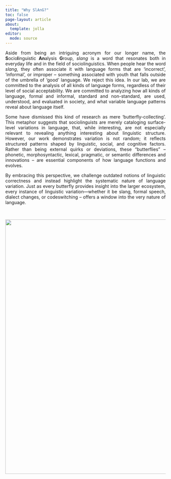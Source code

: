 ```yaml
---
title: "Why SlAnG?"
toc: false
page-layout: article
about: 
  template: jolla
editor: 
  mode: source
---
```


<div style="text-align: justify;">

Aside from being an intriguing acronym for our longer name, the **S**ocio**l**inguistic **An**alysis **G**roup, *slang* is a word that resonates both in everyday life and in the field of sociolinguistics. When people hear the word *slang*, they often associate it with language forms that are ‘incorrect’, ‘informal’, or improper – something associated with youth that falls outside of the umbrella of ‘good’ language. We reject this idea. In our lab, we are committed to the analysis of all kinds of language forms, regardless of their level of social acceptability. We are committed to analyzing how all kinds of language, formal and informal, standard and non-standard, are used, understood, and evaluated in society, and what variable language patterns reveal about language itself.

Some have dismissed this kind of research as mere ‘butterfly-collecting’. This metaphor suggests that sociolinguists are merely cataloging surface-level variations in language, that, while interesting, are not especially relevant to revealing anything interesting about linguistic structure. However, our work demonstrates variation is not random; it reflects structured patterns shaped by linguistic, social, and cognitive factors. Rather than being external quirks or deviations, these "butterflies" – phonetic, morphosyntactic, lexical, pragmatic, or semantic differences and innovations – are essential components of how language functions and evolves.

By embracing this perspective, we challenge outdated notions of linguistic correctness and instead highlight the systematic nature of language variation. Just as every butterfly provides insight into the larger ecosystem, every instance of linguistic variation—whether it be slang, formal speech, dialect changes, or codeswitching – offers a window into the very nature of language.

</div>

<br>

<div style="text-align: center;">
  <img src="assets/photos/amol.jpg" style="width: 800px; height: auto;" />
</div>




